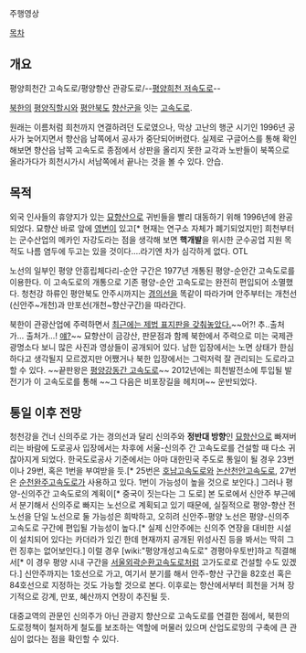 {{{#!html
<iframe width="420" height="315" src="//www.youtube.com/embed/wJRKisjboVE" frameborder="0" allowfullscreen></iframe>
}}}
주행영상

[[목차]]

== 개요 ==
평양희천간 고속도로/평양향산 관광도로/--[[88올림픽고속도로|평양희천 저속도로]]--

[[북한]]의 [[평양]]직할시와 [[평안북도]] [[향산군]]을 잇는 [[고속도로]].

원래는 이름처럼 희천까지 연결하려던 도로였으나, 막상 고난의 행군 시기인 1996년 공사가 늦어지면서 향산읍 남쪽에서 공사가 중단되어버렸다. 실제로 구글어스를 통해 확인해보면 향산읍 남쪽 고속도로 종점에서 상판을 올리지 못한 교각과 노반들이 북쪽으로 올라가다가 희천시가시 서남쪽에서 끝나는 것을 볼 수 있다. 안습.

== 목적 ==
외국 인사들의 휴양지가 있는 [[묘향산]]으로 귀빈들을 빨리 대동하기 위해 1996년에 완공되었다. 묘향산 바로 앞에 [[영변]]이 있고[* 현재는 연구소 자체가 폐기되었지만] 희천부터는 군수산업의 메카인 자강도라는 점을 생각해 보면 '''핵개발'''을 위시한 군수공업 지원 목적도 나름 염두에 두고는 있을 것이다....라기엔 차가 심각하게 없다. OTL

노선의 일부인 평양 안흥립체다리-순안 구간은 1977년 개통된 평양-순안간 고속도로를 이용한다. 이 고속도로의 개통으로 기존 평양-순안 고속도로는 완전히 편입되어 소멸했다. 청천강 하류인 평안북도 안주시까지는 [[경의선]]을 똑같이 따라가며 안주부터는 개천선(신안주~개천)과 만포선(개천~향산구간)을 따라간다.
 
북한이 관광산업에 주력하면서 [http://www.ohmynews.com/NWS_Web/View/at_pg.aspx?CNTN_CD=A0001752800&CMPT_CD=P0000 최근에는 제법 표지판을 갖춰놓았다.]~~어?! 추..출처가... 출처가...! [[신은미|얘?]]~~ 묘향산이 금강산, 판문점과 함께 북한에서 주력으로 미는 국제관광명소다 보니 많은 사진과 영상들이 공개되어 있다. 남한 입장에서는 노면 상태가 한심하다고 생각될지 모르겠지만 어쨌거나 북한 입장에서는 그럭저럭 잘 관리되는 도로라고 할 수 있다. ~~끝판왕은 [[평양강동간 고속도로]]~~ 2012년에는 희천발전소에 투입될 발전기가 이 고속도로를 통해 ~~그 다음은 비포장길을 헤치며~~ 운반되었다.

== 통일 이후 전망 ==
청천강을 건너 신의주로 가는 경의선과 달리 신의주와 '''정반대 방향'''인 [[묘향산]]으로 빠져버리는 바람에 도로공사 입장에서는 차후에 서울-신의주 간 고속도로를 건설할 때 다소 귀찮아지게 되었다. 한국도로공사 기준에서는 아마 대한민국 주도로 통일이 될 경우 23번이나 29번, 혹은 1번을 부여받을 듯.[* 25번은 [[호남고속도로]]와 [[논산천안고속도로]], 27번은 [[순천완주고속도로]]가 사용하고 있다. 1번이 가능성이 높을 것으로 보인다.] 그러나 평양-신의주간 고속도로의 계획이[* 중국이 짓는다는 그 도로] 본 도로에서 신안주 부근에서 분기해서 신의주로 빠지는 노선으로 계획되고 있기 때문에, 실질적으로 평양-향산 전 노선을 단일 노선으로 둘 가능성은 희박하고, 오히려 신안주-평양 노선은 평양-신의주 고속도로 구간에 편입될 가능성이 높다.[* 실제 신안주에는 신의주 연장을 대비한 시설이 설치되어 있다는 카더라가 있긴 한데 현재까지 공개된 위성사진 등을 봐서는 딱히 그런 징후는 없어보인다.] 이럴 경우 [wiki:"평양개성고속도로" 경평아우토반]하고 직결해서[* 이 경우 평양 시내 구간을 [[서울외곽순환고속도로]]처럼 고가도로로 건설할 수도 있겠다.] 신안주까지는 1호선으로 가고, 여기서 분기를 해서 안주-향산 구간을 82호선 혹은 84호선으로 지정하는 것도 가능할 것으로 본다. 이후로는 향산에서부터 희천을 거쳐 장기적으로 강계, 만포, 혜산까지 연장이 추진될 듯.

대중교역의 관문인 신의주가 아닌 관광지 향산으로 고속도로를 연결한 점에서, 북한의 도로정책이 철저하게 철도를 보조하는 역할에 머물러 있으며 산업도로망의 구축에 큰 관심이 없다는 점을 확인할 수 있다.
